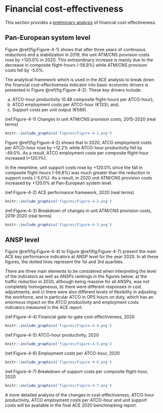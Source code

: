 # Financial cost-effectiveness {#sec-financial}

This section provides a [preliminary analysis]{.ul} of financial cost-effectiveness.

## Pan-European system level {#fin_1}

Figure \@ref(fig:Figure-4-1) shows that after three years of continuous reductions and a stabilization in 2019, the unit ATM/CNS provision costs rose by +120.0% in 2020. This extraordinary increase is mainly due to the decrease in composite flight-hours (-56.8%) while ATM/CNS provision costs fell by -5.0%.

The analytical framework which is used in the ACE analysis to break down the financial cost-effectiveness indicator into basic economic drivers is presented in Figure \@ref(fig:Figure-4-2). These key drivers include:

a)  ATCO-hour productivity (0.48 composite flight-hours per ATCO-hour);
b)  ATCO employment costs per ATCO-hour (€133); and,
c)  Support costs per unit output (€589).

(ref:Figure-4-1) Changes in unit ATM/CNS provision costs, 2015-2020 (real terms)

```r
knitr::include_graphics('figures/Figure-4-1.png')
```

Figure \@ref(fig:Figure-4-2) shows that in 2020, ATCO employment costs per ATCO-hour rose by +12.2% while ATCO-hour productivity fell by -49.0%. As a result, ATCO employment costs per composite flight-hour increased (+120.1%).

In the meantime, unit support costs rose by +120.0% since the fall in composite flight-hours (-56.8%) was much greater than the reduction in support costs (-5.0%). As a result, in 2020 unit ATM/CNS provision costs increased by +120.0% at Pan-European system level.

(ref:Figure-4-2) ACE performance framework, 2020 (real terms)

```r
knitr::include_graphics('figures/Figure-4-2.png')
```

(ref:Figure-4-3) Breakdown of changes in unit ATM/CNS provision costs, 2019-2020 (real terms)

```r
knitr::include_graphics('figures/Figure-4-3.png')
```

## ANSP level {#fin_2}

Figure \@ref(fig:Figure-4-4) to Figure \@ref(fig:Figure-4-7) present the main ACE key performance indicators at ANSP level for the year 2020. In all these figures, the dotted lines represent the 1st and 3rd quartiles.

There are three main elements to be considered when interpreting the level of the indicators as well as ANSPs rankings in the figures below: a) the traffic reduction in 2020, although being massive for all ANSPs, was not completely homogeneous, b) there were different responses in cost adjustments, and c) there were also different levels of flexibility in adjusting the workforce, and in particular ATCO in OPS hours on duty, which has an enormous impact on the ATCO productivity and employment costs indicators measured in the ACE report.

(ref:Figure-4-4) Financial gate-to-gate cost-effectiveness, 2020

```r
knitr::include_graphics('figures/Figure-4-4.png')
```

(ref:Figure-4-5) ATCO-hour productivity, 2020

```r
knitr::include_graphics('figures/Figure-4-5.png')
```

(ref:Figure-4-6) Employment costs per ATCO-hour, 2020

```r
knitr::include_graphics('figures/Figure-4-6.png')
```

(ref:Figure-4-7) Breakdown of support costs per composite flight-hour, 2020

```r
knitr::include_graphics('figures/Figure-4-7.png')
```

A more detailed analysis of the changes in cost-effectiveness, ATCO-hour productivity, ATCO employment costs per ATCO-hour and unit support costs will be available in the final ACE 2020 benchmarking report.
